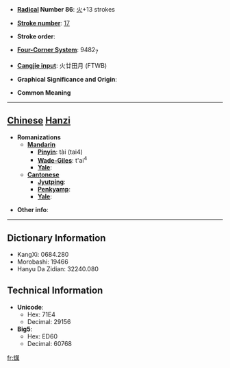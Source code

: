 * '''[[Wiktionary:Chinese radical index| Radical]] Number 86''': [[Wiktionary:Chinese radical index 火|火]]+13 strokes

* '''[[Wiktionary:Chinese total strokes index|Stroke number]]''': [[Wiktionary:Chinese total strokes index 17|17]]

* '''Stroke order''': 

* '''[[Wiktionary:Chinese four corner index|Four-Corner System]]''': 9482<sub>7</sub>

* '''[[Wiktionary:Chinese Cangjie index|Cangjie input]]''': 火廿田月 (FTWB)

* '''Graphical Significance and Origin''': 

* '''Common Meaning'''

----

== [[Chinese]] [[Hanzi]] ==

* '''Romanizations'''
** '''[[Mandarin]]'''
*** '''[[Pinyin]]''': tài (tai4)
*** '''[[Wade-Giles]]''': t'ai<sup>4</sup>
*** '''[[Yale]]''': 
** '''[[Cantonese]]'''
*** '''[[Jyutping]]''':
*** '''[[Penkyamp]]''': 
*** '''[[Yale]]''': 

* '''Other info''': 

----

== Dictionary Information ==

* KangXi: 0684.280
* Morobashi: 19466
* Hanyu Da Zidian: 32240.080

== Technical Information ==

* '''Unicode''':
** Hex: 71E4
** Decimal: 29156
* '''Big5''':
** Hex: ED60
** Decimal: 60768

[[fr:燤]]